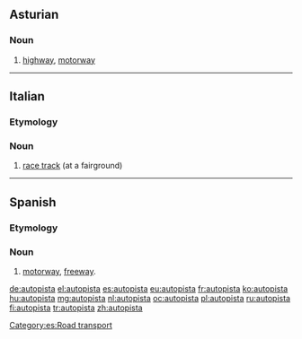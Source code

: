 ==Asturian==
{{wikipedia|lang=ast}}
===Noun===
{{ast-noun|f|autopistes}}

# [[highway]], [[motorway]]

----
==Italian==

===Etymology===
{{prefix|auto|pista|lang=it}}

===Noun===
{{it-noun|f}}

# [[race track]] (at a fairground)

----
==Spanish==
{{Wikipedia|lang=es}}
===Etymology===
{{prefix|auto|pista|lang=es}}

===Noun===
{{es-noun|f}}

# [[motorway]], [[freeway]].

[[Category:es:Road transport]]
[[de:autopista]]
[[el:autopista]]
[[es:autopista]]
[[eu:autopista]]
[[fr:autopista]]
[[ko:autopista]]
[[hu:autopista]]
[[mg:autopista]]
[[nl:autopista]]
[[oc:autopista]]
[[pl:autopista]]
[[ru:autopista]]
[[fi:autopista]]
[[tr:autopista]]
[[zh:autopista]]